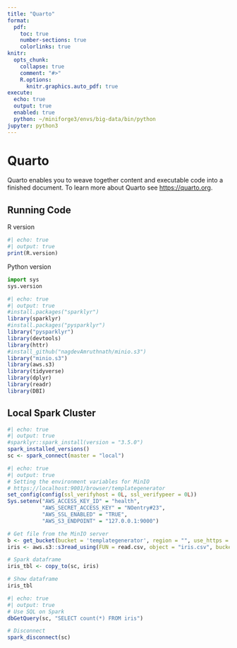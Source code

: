 ```yaml
---
title: "Quarto"
format:
  pdf:
    toc: true
    number-sections: true
    colorlinks: true
knitr:
  opts_chunk: 
    collapse: true
    comment: "#>" 
    R.options:
      knitr.graphics.auto_pdf: true
execute:
  echo: true
  output: true
  enabled: true
  python: ~/miniforge3/envs/big-data/bin/python
jupyter: python3
---
```


# Quarto

Quarto enables you to weave together content and executable code into a finished document. To learn more about Quarto see <https://quarto.org>.

## Running Code

R version

```r
#| echo: true
#| output: true
print(R.version)
```

Python version

```python
import sys
sys.version
```

```r
#| echo: true
#| output: true
#install.packages("sparklyr")
library(sparklyr)
#install.packages("pysparklyr")
library("pysparklyr")
library(devtools)
library(httr)
#install_github("nagdevAmruthnath/minio.s3")
library("minio.s3")
library(aws.s3)
library(tidyverse)
library(dplyr)
library(readr)
library(DBI)
```

## Local Spark Cluster

```r
#| echo: true
#| output: true
#sparklyr::spark_install(version = "3.5.0")
spark_installed_versions()
sc <- spark_connect(master = "local")
```

```r
#| echo: true
#| output: true
# Setting the environment variables for MinIO
# https://localhost:9001/browser/templategenerator
set_config(config(ssl_verifyhost = 0L, ssl_verifypeer = 0L))
Sys.setenv("AWS_ACCESS_KEY_ID" = "health",
           "AWS_SECRET_ACCESS_KEY" = "NOentry#23",
           "AWS_SSL_ENABLED" = "TRUE",
           "AWS_S3_ENDPOINT" = "127.0.0.1:9000")

# Get file from the MinIO server
b <- get_bucket(bucket = 'templategenerator', region = "", use_https = TRUE)
iris <- aws.s3::s3read_using(FUN = read.csv, object = "iris.csv", bucket = b, opts = list(use_https = TRUE, region = ""))

# Spark dataframe
iris_tbl <- copy_to(sc, iris)

# Show dataframe
iris_tbl
```

```r
#| echo: true
#| output: true
# Use SQL on Spark
dbGetQuery(sc, "SELECT count(*) FROM iris")

# Disconnect
spark_disconnect(sc)
```
